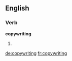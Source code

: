 ==English==

===Verb===
'''copywriting'''

# {{present participle of|copywrite}}

[[de:copywriting]]
[[fr:copywriting]]